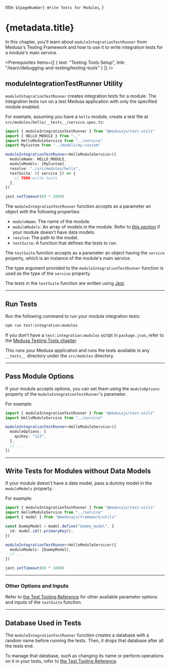 
  title: `${pageNumber} Write Tests for Modules`,
}

# {metadata.title}

In this chapter, you'll learn about `moduleIntegrationTestRunner` from Medusa's Testing Framework and how to use it to write integration tests for a module's main service.

<Prerequisites
  items={[
    {
      text: "Testing Tools Setup",
      link: "/learn/debugging-and-testing/testing-tools"
    }
  ]}
/>

## moduleIntegrationTestRunner Utility

`moduleIntegrationTestRunner` creates integration tests for a module. The integration tests run on a test Medusa application with only the specified module enabled.

For example, assuming you have a `hello` module, create a test file at `src/modules/hello/__tests__/service.spec.ts`:

```ts title="src/modules/hello/__tests__/service.spec.ts"
import { moduleIntegrationTestRunner } from "@medusajs/test-utils"
import { HELLO_MODULE } from ".."
import HelloModuleService from "../service"
import MyCustom from "../models/my-custom"

moduleIntegrationTestRunner<HelloModuleService>({
  moduleName: HELLO_MODULE,
  moduleModels: [MyCustom],
  resolve: "./src/modules/hello",
  testSuite: ({ service }) => {
    // TODO write tests
  },
})

jest.setTimeout(60 * 1000)
```

The `moduleIntegrationTestRunner` function accepts as a parameter an object with the following properties:

- `moduleName`: The name of the module.
- `moduleModels`: An array of models in the module. Refer to [this section](#write-tests-for-modules-without-data-models) if your module doesn't have data models.
- `resolve`: The path to the model.
- `testSuite`: A function that defines the tests to run.

The `testSuite` function accepts as a parameter an object having the `service` property, which is an instance of the module's main service.

<Note title="Tip">

The type argument provided to the `moduleIntegrationTestRunner` function is used as the type of the `service` property.

</Note>

The tests in the `testSuite` function are written using [Jest](https://jestjs.io/).

---

## Run Tests

Run the following command to run your module integration tests:

```bash npm2yarn
npm run test:integration:modules
```

<Note title="Tip">

If you don't have a `test:integration:modules` script in `package.json`, refer to the [Medusa Testing Tools chapter](../page.mdx#add-test-commands).

</Note>

This runs your Medusa application and runs the tests available in any `__tests__` directory under the `src/modules` directory.

---

## Pass Module Options

If your module accepts options, you can set them using the `moduleOptions` property of the `moduleIntegrationTestRunner`'s parameter.

For example:

```ts
import { moduleIntegrationTestRunner } from "@medusajs/test-utils"
import HelloModuleService from "../service"

moduleIntegrationTestRunner<HelloModuleService>({
  moduleOptions: {
    apiKey: "123",
  },
  // ...
})
```

---

## Write Tests for Modules without Data Models

If your module doesn't have a data model, pass a dummy model in the `moduleModels` property.

For example:

```ts
import { moduleIntegrationTestRunner } from "@medusajs/test-utils"
import HelloModuleService from "../service"
import { model } from "@medusajs/framework/utils"

const DummyModel = model.define("dummy_model", {
  id: model.id().primaryKey(),
})

moduleIntegrationTestRunner<HelloModuleService>({
  moduleModels: [DummyModel],
  // ...
})

jest.setTimeout(60 * 1000)
```

---

### Other Options and Inputs

Refer to [the Test Tooling Reference](!resources!/test-tools-reference/moduleIntegrationTestRunner) for other available parameter options and inputs of the `testSuite` function.

---

## Database Used in Tests

The `moduleIntegrationTestRunner` function creates a database with a random name before running the tests. Then, it drops that database after all the tests end.

To manage that database, such as changing its name or perform operations on it in your tests, refer to [the Test Tooling Reference](!resources!/test-tools-reference/moduleIntegrationTestRunner).
